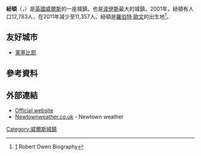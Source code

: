 {{Infobox UK place
|country           = 威爾斯
|welsh_name        = Y Drenewydd
|constituency_welsh_assembly = [[Montgomeryshire_(Assembly_constituency)|Montgomeryshire]]
|static_image      = [[File:Newtown,_Wales.jpg|240px]]
|static_image_caption = 
|map_type          =
|official_name     = Newtown
|unitary_wales     =[[波伊斯|波伊斯]]
|lieutenancy_wales = Powys
|constituency_westminster = [[蒙哥馬利郡_(英國國會選區)|蒙哥馬利郡]]
|post_town         = NEWTOWN
|postcode_district = SY16
|postcode_area     = SY   
|dial_code         = 01686
|os_grid_reference = SO115915
|latitude          = 52.5132
|longitude         = -3.3141
|population        = 11,357
|population_ref    = (2011)<ref>{{cite web|url=http://www.neighbourhood.statistics.gov.uk/dissemination/LeadKeyFigures.do?a=7&b=11126987&c=Newtown&d=16&e=62&g=6491176&i=1001x1003x1032x1004&m=0&r=1&s=1447502971531&enc=1|title=Town population 2011|accessdate=14 November 2015|archive-url=https://web.archive.org/web/20151117034858/http://www.neighbourhood.statistics.gov.uk/dissemination/LeadKeyFigures.do?a=7&b=11126987&c=Newtown&d=16&e=62&g=6491176&i=1001x1003x1032x1004&m=0&r=1&s=1447502971531&enc=1|archive-date=2015-11-17|dead-url=yes}}</ref>
 }}
'''紐頓'''（{{lang-en|Newtown}}，{{lang-cy|Y Drenewydd}}）是[[英國|英國]][[威爾斯|威爾斯]]的一座城鎮。也是[[波伊斯|波伊斯]]最大的城鎮。2001年，紐頓有人口12,783人，在2011年減少至11,357人。紐頓是[[羅伯特·歐文|羅伯特·歐文]]的出生地<ref>[http://www.sparta.schoolnet.co.uk/IRowen.htm]{{dead link|date=2018年1月 |bot=InternetArchiveBot |fix-attempted=yes }} Robert Owen Biography</ref>。
==友好城市==
* {{FRA}} [[莱塞比耶|莱塞比耶]]
==參考資料==
{{reflist}}
==外部連結==
{{Commons category|Newtown, Powys}}
*[http://www.newtown.org.uk/ Official website] {{Wayback|url=http://www.newtown.org.uk/ |date=19991215235900 }}
*[http://www.newtownweather.co.uk/ Newtownweather.co.uk] - Newtown weather

[[Category:威爾斯城鎮|Category:威爾斯城鎮]]